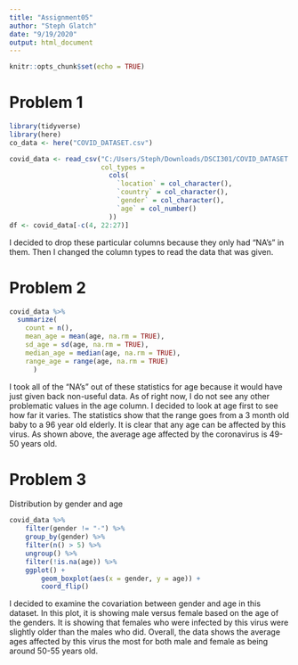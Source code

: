 ```yaml
---
title: "Assignment05"
author: "Steph Glatch"
date: "9/19/2020"
output: html_document
---
```


```r
knitr::opts_chunk$set(echo = TRUE)
```

# Problem 1

```r
library(tidyverse)
library(here)
co_data <- here("COVID_DATASET.csv")
```

```r
covid_data <- read_csv("C:/Users/Steph/Downloads/DSCI301/COVID_DATASET.csv",
                       col_types = 
                         cols(
                           `location` = col_character(),
                           `country` = col_character(),
                           `gender` = col_character(),
                           `age` = col_number()
                         ))
df <- covid_data[-c(4, 22:27)]
```

I decided to drop these particular columns because they only had "NA's" in them. Then I changed the column types to read the data that was given. 

# Problem 2

```r
covid_data %>%
  summarize(
    count = n(),
    mean_age = mean(age, na.rm = TRUE),
    sd_age = sd(age, na.rm = TRUE),
    median_age = median(age, na.rm = TRUE), 
    range_age = range(age, na.rm = TRUE)
      )
```

I took all of the "NA's" out of these statistics for age because it would have just given back non-useful data. As of right now, I do not see any other problematic values in the age column. I decided to look at age first to see how far it varies. The statistics show that the range goes from a 3 month old baby to a 96 year old elderly. It is clear that any age can be affected by this virus. As shown above, the average age affected by the coronavirus is 49-50 years old. 


# Problem 3

Distribution by gender and age
```r
covid_data %>%
    filter(gender != "-") %>%
    group_by(gender) %>%
    filter(n() > 5) %>%
    ungroup() %>%
    filter(!is.na(age)) %>%
    ggplot() +
        geom_boxplot(aes(x = gender, y = age)) + 
        coord_flip()
```

I decided to examine the covariation between gender and age in this dataset. In this plot, it is showing male versus female based on the age of the genders. It is showing that females who were infected by this virus were slightly older than the males who did. Overall, the data shows the average ages affected by this virus the most for both male and female as being around 50-55 years old. 
